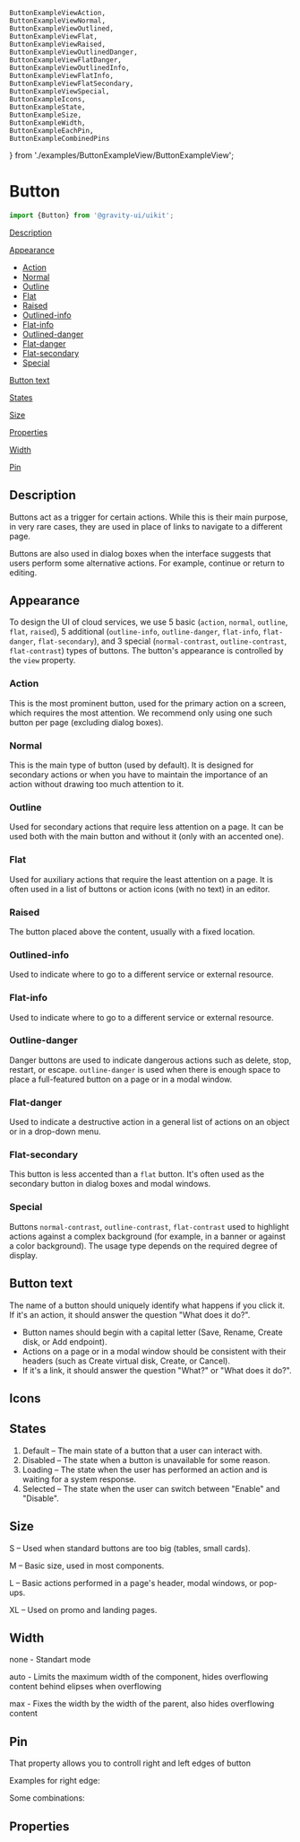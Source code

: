     ButtonExampleViewAction,
    ButtonExampleViewNormal,
    ButtonExampleViewOutlined,
    ButtonExampleViewFlat,
    ButtonExampleViewRaised,
    ButtonExampleViewOutlinedDanger,
    ButtonExampleViewFlatDanger,
    ButtonExampleViewOutlinedInfo,
    ButtonExampleViewFlatInfo,
    ButtonExampleViewFlatSecondary,
    ButtonExampleViewSpecial,
    ButtonExampleIcons,
    ButtonExampleState,
    ButtonExampleSize,
    ButtonExampleWidth,
    ButtonExampleEachPin,
    ButtonExampleCombinedPins
} from './examples/ButtonExampleView/ButtonExampleView';


<Meta of={ButtonStories}/>

# Button

```ts
import {Button} from '@gravity-ui/uikit';
```

[Description](#description)

[Appearance](#appearance)

- [Action](#action)
- [Normal](#normal)
- [Outline](#outline)
- [Flat](#flat)
- [Raised](#raised)
- [Outlined-info](#outlined-info)
- [Flat-info](#flat-info)
- [Outlined-danger](#outlined-danger)
- [Flat-danger](#flat-danger)
- [Flat-secondary](#flat-secondary)
- [Special](#special)

[Button text](#button-text)

[States](#states)

[Size](#size)

[Properties](#properties)

[Width](#width)

[Pin](#pin)

## Description
Buttons act as a trigger for certain actions. While this is their main purpose, in very rare cases,
they are used in place of links to navigate to a different page.

Buttons are also used in dialog boxes when the interface suggests that users perform some alternative actions.
For example, continue or return to editing.

## Appearance
To design the UI of cloud services, we use 5 basic (`action`, `normal`, `outline`, `flat`, `raised`),
5 additional (`outline-info`, `outline-danger`, `flat-info`, `flat-danger`, `flat-secondary`),
and 3 special (`normal-contrast`, `outline-contrast`, `flat-contrast`) types of buttons.
The button's appearance is controlled by the `view` property.

### Action
This is the most prominent button, used for the primary action on a screen, which requires the most attention.
We recommend only using one such button per page (excluding dialog boxes).

<DocsSource language="tsx" code={ButtonExampleViewAction.code} />
<ButtonExampleViewAction/>

### Normal
This is the main type of button (used by default). It is designed for secondary actions or when you have to maintain
the importance of an action without drawing too much attention to it.

<DocsSource language="tsx" code={ButtonExampleViewNormal.code}/>
<ButtonExampleViewNormal/>

### Outline
Used for secondary actions that require less attention on a page. It can be used both with the main button and without it (only with an accented one).

<DocsSource language="tsx" code={ButtonExampleViewOutlined.code}/>
<ButtonExampleViewOutlined/>

### Flat
Used for auxiliary actions that require the least attention on a page. It is often used in a list of buttons or action icons (with no text) in an editor.

<DocsSource language="tsx" code={ButtonExampleViewFlat.code}/>
<ButtonExampleViewFlat/>

### Raised
The button placed above the content, usually with a fixed location.

<DocsSource language="tsx" code={ButtonExampleViewRaised.code}/>
<ButtonExampleViewRaised/>

### Outlined-info
Used to indicate where to go to a different service or external resource.

<DocsSource language="tsx" code={ButtonExampleViewOutlinedInfo.code}/>
<ButtonExampleViewOutlinedInfo/>

### Flat-info
Used to indicate where to go to a different service or external resource.

<DocsSource language="tsx" code={ButtonExampleViewFlatInfo.code}/>
<ButtonExampleViewFlatInfo/>

### Outline-danger
Danger buttons are used to indicate dangerous actions such as delete, stop, restart, or escape.
`outline-danger` is used when there is enough space to place a full-featured button on a page or in a modal window.

<DocsSource language="tsx" code={ButtonExampleViewOutlinedDanger.code}/>
<ButtonExampleViewOutlinedDanger/>

### Flat-danger
Used to indicate a destructive action in a general list of actions on an object or in a drop-down menu.

<DocsSource language="tsx" code={ButtonExampleViewFlatDanger.code}/>
<ButtonExampleViewFlatDanger/>

### Flat-secondary
This button is less accented than a `flat` button. It's often used as the secondary button in dialog boxes and modal windows.

<DocsSource language="tsx" code={ButtonExampleViewFlatSecondary.code}/>
<ButtonExampleViewFlatSecondary/>

### Special
Buttons `normal-contrast`, `outline-contrast`, `flat-contrast` used to highlight actions against a complex background (for example, in a banner or against a color background).
The usage type depends on the required degree of display.

<DocsSource language="tsx" code={ButtonExampleViewSpecial.code}/>
<ButtonExampleViewSpecial/>

## Button text
The name of a button should uniquely identify what happens if you click it. If it's an action, it should answer the question "What does it do?".

- Button names should begin with a capital letter (Save, Rename, Create disk, or Add endpoint).
- Actions on a page or in a modal window should be consistent with their headers (such as Create virtual disk, Create, or Cancel).
- If it's a link, it should answer the question "What?" or "What does it do?".


## Icons

<DocsSource language="tsx" code={ButtonExampleIcons.code}/>
<ButtonExampleIcons/>

## States
<ButtonExampleState/>

1. Default – The main state of a button that a user can interact with.
2. Disabled – The state when a button is unavailable for some reason.
3. Loading – The state when the user has performed an action and is waiting for a system response.
4. Selected – The state when the user can switch between "Enable" and "Disable".

## Size
<ButtonExampleSize/>

S – Used when standard buttons are too big (tables, small cards).

M – Basic size, used in most components.

L – Basic actions performed in a page's header, modal windows, or pop-ups.

XL – Used on promo and landing pages.

## Width

none - Standart mode

auto - Limits the maximum width of the component, hides overflowing content behind elipses when overflowing

max - Fixes the width by the width of the parent, also hides overflowing content

<ButtonExampleWidth/>

## Pin

That property allows you to controll right and left edges of button

Examples for right edge:

<ButtonExampleEachPin/>

Some combinations:

<ButtonExampleCombinedPins/>

## Properties
<ArgsTable of={Button}/>
